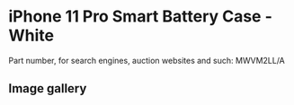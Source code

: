 
# iPhone 11 Pro Smart Battery Case - White

Part number, for search engines, auction websites and such: MWVM2LL/A

## Image gallery

<div style={{ width: '100%', maxWidth: '768px' }}>
<GalleryComponent
    images={[
      {
        original: "/everysource/MWVM2.webp",
        thumbnail: "/everypreview/MWVM2.webp",
      },
      {
        original: "/everysource/MWVM2_AV1.webp",
        thumbnail: "/everypreview/MWVM2_AV1.webp",
      },
      {
        original: "/everysource/MWVM2_AV2.webp",
        thumbnail: "/everypreview/MWVM2_AV2.webp",
      },
      {
        original: "/everysource/MWVM2_AV3.webp",
        thumbnail: "/everypreview/MWVM2_AV3.webp",
      },
      {
        original: "/everysource/MWVM2_AV4.webp",
        thumbnail: "/everypreview/MWVM2_AV4.webp",
      },
      {
        original: "/everysource/MWVM2_AV5.webp",
        thumbnail: "/everypreview/MWVM2_AV5.webp",
      },
      {
        original: "/everysource/MWVM2_AV6.webp",
        thumbnail: "/everypreview/MWVM2_AV6.webp",
      }
    ]}
  />
</div>